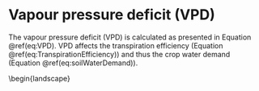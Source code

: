 

# Vapour pressure deficit (VPD) 


The vapour pressure deficit (VPD) is calculated as presented in Equation \@ref(eq:VPD).
VPD affects the transpiration efficiency (Equation \@ref(eq:TranspirationEfficiency))
and thus the crop water demand (Equation \@ref(eq:soilWaterDemand)). 

\bibliographystyle{elsart-harv}
\bibliography{wd}

\newpage

\setcounter{figure}{0} 
\renewcommand{\thefigure}{A.\arabic{figure}}  
\setcounter{table}{0}  
\renewcommand{\thetable}{A.\arabic{table}} 

\begin{landscape}

\appendix
